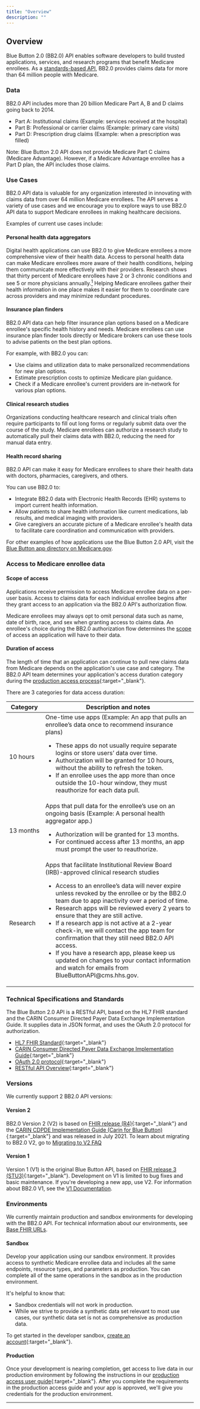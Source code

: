 ```yaml
---
title: "Overview"
description: ""
---
```


## Overview

Blue Button 2.0 (BB2.0) API enables software developers to build trusted applications, services, and research programs that benefit Medicare enrollees. As a [standards-based API](#technical-specifications-and-standards), BB2.0 provides claims data for more than 64 million people with Medicare.

### Data

BB2.0 API includes more than 20 billion Medicare Part A, B and D claims going back to 2014\. 

* Part A: Institutional claims (Example: services received at the hospital)
* Part B: Professional or carrier claims (Example: primary care visits)
* Part D: Prescription drug claims (Example: when a prescription was filled)

Note: Blue Button 2.0 API does not provide Medicare Part C claims (Medicare Advantage). However, if a Medicare Advantage enrollee has a Part D plan, the API includes those claims.

### Use Cases

BB2.0 API data is valuable for any organization interested in innovating with claims data from over 64 million Medicare enrollees. The API serves a variety of use cases and we encourage you to explore ways to use BB2.0 API data to support Medicare enrollees in making healthcare decisions. 

Examples of current use cases include:

#### Personal health data aggregators

Digital health applications can use BB2.0 to give Medicare enrollees a more comprehensive view of their health data. Access to personal health data can make Medicare enrollees more aware of their health conditions, helping them communicate more effectively with their providers. Research shows that thirty percent of  Medicare enrollees have 2 or 3 chronic conditions and see 5 or more physicians annually.<a href="#footnote-1"><sup>1</sup></a> Helping Medicare enrollees gather their health information in one place makes it easier for them to coordinate care across providers and may minimize redundant procedures.

#### Insurance plan finders

BB2.0 API data can help filter insurance plan options based on a Medicare enrollee's specific health history and needs. Medicare enrollees can use insurance plan finder tools directly or Medicare brokers can use these tools to advise patients on the best plan options.

For example, with BB2.0 you can: 

* Use claims and utilization data to make personalized recommendations for new plan options.
* Estimate prescription costs to optimize Medicare plan guidance.
* Check if a Medicare enrollee's current providers are in-network for various plan options.

#### Clinical research studies

Organizations conducting healthcare research and clinical trials often require participants to fill out long forms or regularly submit data over the course of the study. Medicare enrollees can authorize a research study to automatically pull their claims data with BB2.0, reducing the need for manual data entry.

#### Health record sharing

BB2.0 API can make it easy for Medicare enrollees to share their health data with doctors, pharmacies, caregivers, and others. 

You can use BB2.0 to:

* Integrate BB2.0 data with Electronic Health Records (EHR) systems to import current health information.
* Allow patients to share health information like current medications, lab results, and medical imaging with providers.
* Give caregivers an accurate picture of a Medicare enrollee's health data to facilitate care coordination and communication with providers.

For other examples of how applications use the Blue Button 2.0 API, visit the [Blue Button app directory on Medicare.gov](https://www.medicare.gov/providers-services/claims-appeals-complaints/claims/share-your-medicare-claims/connected-apps).

### Access to Medicare enrollee data

#### Scope of access

Applications receive permission to access Medicare enrollee data on a per-user basis. Access to claims data for each individual enrollee begins after they grant access to an application via the BB2.0 API's authorization flow. 

Medicare enrollees may always opt to omit personal data such as name, date of birth, race, and sex when granting access to claims data. An enrollee's choice during the BB2.0 authorization flow determines the [scope](#scopes) of access an application will have to their data. 

#### Duration of access

The length of time that an application can continue to pull new claims data from Medicare depends on the application's use case and category. The BB2.0 API team determines your application's access duration category during the [production access process](/guide/){:target="_blank"}. 

There are 3 categories for data access duration:

<table class="ds-c-table">
  <thead>
    <tr>
      <th><strong>Category</strong></th>
      <th><strong>Description and notes</strong></th>
    </tr>
  </thead>
  <tbody>
    <tr>
      <td>10&nbsp;hours</td>
      <td>One-time use apps (Example: An app that pulls an enrollee’s data once to recommend insurance plans)<ul><li>These apps do not usually require separate logins or store users’ data over time.</li><li>Authorization will be granted for 10 hours, without the ability to refresh the token.</li><li>If an enrollee uses the app more than once outside the 10-hour window, they must reauthorize for each data pull.</li></ul></td>
    </tr>
    <tr>
      <td>13&nbsp;months</td>
      <td>Apps that pull data for the enrollee’s use on an ongoing basis (Example: A personal health aggregator app.) <ul><li>Authorization will be granted for 13 months.</li><li>For continued access after 13 months, an app must prompt the user to reauthorize.</li></ul></td>
    </tr>
    <tr>
      <td>Research</td>
      <td>Apps that facilitate Institutional Review Board (IRB)-approved clinical research studies <ul><li>Access to an enrollee’s data will never expire unless revoked by the enrollee or by the BB2.0 team due to app inactivity over a period of time.</li><li>Research apps will be reviewed every 2 years to ensure that they are still active.</li><li>If a research app is not active at a 2-year check-in, we will contact the app team for confirmation that they still need BB2.0 API access.</li><li>If you have a research app, please keep us updated on changes to your contact information and watch for emails from BlueButtonAPI@cms.hhs.gov.</li></ul></td>
    </tr>
  </tbody>
</table>

### Technical Specifications and Standards 

The Blue Button 2.0 API is a RESTful API, based on the HL7 FHIR standard and the CARIN Consumer Directed Payer Data Exchange Implementation Guide. It supplies data in JSON format, and uses the OAuth 2.0 protocol for authorization.

* [HL7 FHIR Standard](http://www.hl7.org/fhir/index.html){:target="_blank"}
* [CARIN Consumer Directed Payer Data Exchange Implementation Guide](http://www.hl7.org/fhir/us/carin-bb/index.html){:target="_blank"}
* [OAuth 2.0 protocol](https://oauth.net/){:target="_blank"}
* [RESTful API Overview](https://restfulapi.net/){:target="_blank"}

### Versions

We currently support 2 BB2.0 API versions:

#### Version 2 

BB2.0 Version 2 (V2) is based on [FHIR release (R4)](http://hl7.org/fhir/R4/){:target="_blank"} and the [CARIN CDPDE Implementation Guide (Carin for Blue Button)](http://hl7.org/fhir/us/carin-bb/STU1.1/){:target="_blank"} and was released in July 2021\. To learn about migrating to BB2.0 V2, go to [Migrating to V2 FAQ](https://github.com/CMSgov/beneficiary-fhir-data/wiki/Migrating-to-V2-FAQ)

#### Version 1 

Version 1 (V1) is the original Blue Button API, based on [FHIR release 3 (STU3)](http://hl7.org/fhir/STU3/){:target="_blank"}. Development on V1 is limited to bug fixes and basic maintenance. If you're developing a new app, use V2\. For information about BB2.0 V1, see the [V1 Documentation](/v1/). 

### Environments

We currently maintain production and sandbox environments for developing with the BB2.0 API. For technical information about our environments, see [Base FHIR URLs](#base-fhir-urls). 

#### Sandbox

Develop your application using our sandbox environment. It provides access to synthetic Medicare enrollee data and includes all the same endpoints, resource types, and parameters as production. You can complete all of the same operations in the sandbox as in the production environment.

It's helpful to know that:

* Sandbox credentials will not work in production. 
* While we strive to provide a synthetic data set relevant to most use cases, our synthetic data set is not as comprehensive as production data.

To get started in the developer sandbox, [create an account](https://sandbox.bluebutton.cms.gov/v2/accounts/mfa/login){:target="_blank"}.

#### Production

Once your development is nearing completion, get access to live data in our production environment by following the instructions in our [production access user guide](/guide/){:target="_blank"}. After you complete the requirements in the production access guide and your app is approved, we'll give you credentials for the production environment.

---